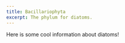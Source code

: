 ```yaml
---
title: Bacillariophyta
excerpt: The phylum for diatoms.
---
```


Here is some cool information about diatoms!

<Grid col="1|2|3" gap="4|6|8" mt="4|6|8">
  <Block
    src="gallery/card"
    href="gallery/coscinodiscus-spp"
    image="gallery/Marine Invertebrates/Mollusca/Crepidula spp.png"
    name="Coscinodiscus spp."
  />
</Grid>
